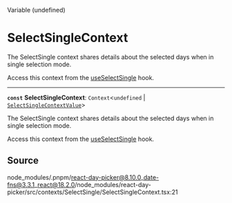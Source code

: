 <SectionTitle>Variable (undefined)</SectionTitle>

# SelectSingleContext

<Description>
The SelectSingle context shares details about the selected days when in
single selection mode.

Access this context from the [useSelectSingle](/api/main/functions/useSelectSingle.md) hook.
</Description>

---

<a id="undefined" name="undefined"></a>

<SignatureMemberIdentifier>**`const`** **SelectSingleContext**: `Context`\<`undefined` \| [`SelectSingleContextValue`](/api/main/interfaces/SelectSingleContextValue.md)\></SignatureMemberIdentifier>

The SelectSingle context shares details about the selected days when in
single selection mode.

Access this context from the [useSelectSingle](/api/main/functions/useSelectSingle.md) hook.

## Source

node\_modules/.pnpm/react-day-picker@8.10.0\_date-fns@3.3.1\_react@18.2.0/node\_modules/react-day-picker/src/contexts/SelectSingle/SelectSingleContext.tsx:21
